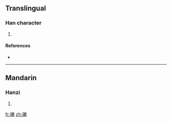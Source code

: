 ==Translingual==

===Han character===
{{Han char|rn=96|rad=玉|as=16|sn=20|four=|canj=一土木中金 (MGDLC)}}

# {{defn|Han|sort=玉16}}

====References====
* {{Han ref|kx=0745.100|dkj=21339|dj=1153.210|hdz=21145.140|uh=74CE|ud=29902}}

----

==Mandarin==

===Hanzi===
{{cmn-hanzi|pin=[[là]] ([[la4]])|wg=la<sup>4</sup>}}

# {{defn|Mandarin}}

[[fr:瓎]]
[[zh:瓎]]